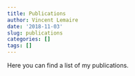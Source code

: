 ```yaml
---
title: Publications
author: Vincent Lemaire
date: '2018-11-03'
slug: publications
categories: []
tags: []
---
```


Here you can find a list of my publications.